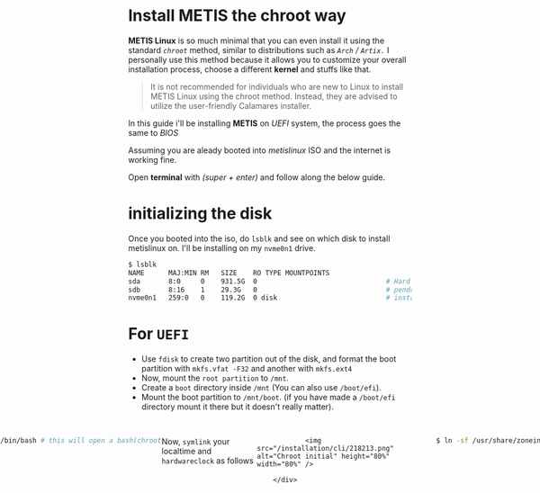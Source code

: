 # Install METIS the chroot way
**METIS Linux** is so much minimal that you can even install it using the standard *`chroot`* method, similar to distributions such as *`Arch` / `Artix.`*
I personally use this method because it allows you to customize your overall installation process, choose a different **kernel** and stuffs like that.

> It is not recommended for individuals who are new to Linux to install METIS Linux using the chroot method. Instead, they are advised to utilize the user-friendly Calamares installer.

In this guide i'll be installing **METIS** on *UEFI* system, the process goes the same to *BIOS*

Assuming you are aleady booted into *metislinux* ISO and the internet is working fine.

Open **terminal** with *(super + enter)* and follow along the below guide.

# initializing the disk
Once you booted into the iso, do `lsblk` and see on which disk to install metislinux on. I'll be installing on my `nvme0n1` drive.
```bash
$ lsblk
NAME      MAJ:MIN RM   SIZE    RO TYPE MOUNTPOINTS
sda       8:0     0    931.5G  0                                # Hard drive 
sdb       8:16    1    29.3G   0                                # pendrive of metislinux
nvme0n1   259:0   0    119.2G  0 disk                           # installation drive
```

# For `UEFI`
- Use `fdisk` to create two partition out of the disk, and format the boot partition with `mkfs.vfat -F32` and another with `mkfs.ext4` 
- Now, mount the `root partition`  to `/mnt`.
- Create a `boot` directory inside `/mnt` (You can also use `/boot/efi`). 
- Mount the boot partition to `/mnt/boot`. (if you have made a `/boot/efi` directory mount it there but it doesn't really matter).



<br />
        <div style="display: flex; justify-content: center;">

                <img src="/installation/cli/303293.png" alt="Chroot initial" height="80%" width="80%" />

        </div>

<br />


Now, it's time to install the `base` packages from the `repo`.
run
```bash
$ basestrap /mnt base base-devel runit elogind-runit linux-hardened intel-ucode linux-hardened-headers neovim linux-firmware metis-fonts nerd-fonts-jetbrains-mono eww-x11 xclip tmux paru xorg-xinit metis-dwm zathura zathura-pdf-poppler git fzf doas zsh xwallpaper python3 python-pip python-pywal fontconfig xorg-mkfontscale zsh-autosuggestions zsh-syntax-highlighting  zsh-completions xdg-utils xdg-user-dirs zoxide
libnotify grub mpv ffmpeg pipewire pipewire-pulse wireplumber rustup metis-grub-theme neworkmanager networkmanager-runit efibootmgr
```

<br />
        <div style="display: flex; justify-content: center;">

                <img src="/installation/cli/172619.png" alt="Chroot initial" height="80%" width="80%" />

        </div>

<br />

> Note, I've installed the very basic packages , you can even filter out on this and choose which to install !!

Now, it's time to generate `fstab` of our system. 
```bash
$ fastabgen -U /mnt /mnt/etc/fstab 
```



<br />
        <div style="display: flex; justify-content: center;">

                <img src="/installation/cli/191267.png" alt="Chroot initial" height="80%" width="80%" />

        </div>

<br />

Now, `chroot into the new system`
```bash
$ metis-chroot /mnt /bin/bash # this will open a bash(chroot) instance of newly installed system. you can switch to another shell also.
```

Now, `symlink` your localtime and `hardwareclock` as follows


<br />
        <div style="display: flex; justify-content: center;">

                <img src="/installation/cli/218213.png" alt="Chroot initial" height="80%" width="80%" />

        </div>

<br />

```bash
$ ln -sf /usr/share/zoneinfo/Asia/kathmandu/  /etc/localtime
````



here,  `writer` is my machine name and `Asia/kathmandu` is my localtime.

After doing this, we can install the `grub` bootloader as below.


<br />
        <div style="display: flex; justify-content: center;">

                <img src="/installation/cli/336479.png" alt="Chroot initial" height="80%" width="80%" />

        </div>

<br />

After installing grub, we can reboot the system.
```bash
$ exit 
$ umount -Rl /mnt
````

# Setting up services

runit system is a lil' bit than other, it uses symlinking way to enable services in the system.

